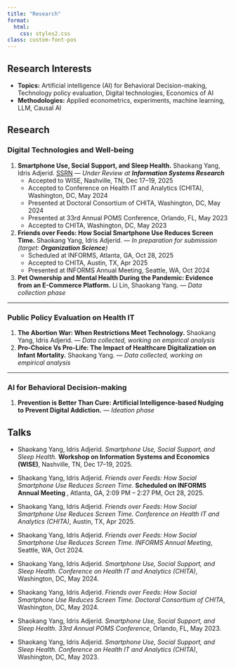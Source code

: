 ```yaml
---
title: "Research"
format:
  html:
    css: styles2.css
class: custom-font-pos
---
```


## Research Interests

-   **Topics:** Artificial intelligence (AI) for Behavioral Decision-making,  Technology policy evaluation, Digital technologies, Economics of AI 
-   **Methodologies:** Applied econometrics, experiments, machine learning, LLM, Causal AI

## Research

### Digital Technologies and Well-being

1. **Smartphone Use, Social Support, and Sleep Health.** Shaokang Yang, Idris Adjerid. [SSRN](http://dx.doi.org/10.2139/ssrn.5368531) — *Under Review at **Information Systems Research***  
   - Accepted to WISE, Nashville, TN, Dec 17–19, 2025  
   - Accepted to Conference on Health IT and Analytics (CHITA), Washington, DC, May 2024  
   - Presented at Doctoral Consortium of CHITA, Washington, DC, May 2024  
   - Presented at 33rd Annual POMS Conference, Orlando, FL, May 2023  
   - Accepted to CHITA, Washington, DC, May 2023  

2. **Friends over Feeds: How Social Smartphone Use Reduces Screen Time.** Shaokang Yang, Idris Adjerid. — *In preparation for submission (target: **Organization Science**)*  
   - Scheduled at INFORMS, Atlanta, GA, Oct 28, 2025  
   - Accepted to CHITA, Austin, TX, Apr 2025  
   - Presented at INFORMS Annual Meeting, Seattle, WA, Oct 2024  

3. **Pet Ownership and Mental Health During the Pandemic: Evidence from an E-Commerce Platform.** Li Lin, Shaokang Yang. — *Data collection phase*  

---

### Public Policy Evaluation on Health IT

1. **The Abortion War: When Restrictions Meet Technology.** Shaokang Yang, Idris Adjerid. — *Data collected, working on empirical analysis*  
2. **Pro-Choice Vs Pro-Life: The Impact of Healthcare Digitalization on Infant Mortality.** Shaokang Yang. — *Data collected, working on empirical analysis*  

---

### AI for Behavioral Decision-making

1. **Prevention is Better Than Cure: Artificial Intelligence-based Nudging to Prevent Digital Addiction.** — *Ideation phase*  


## Talks

-   Shaokang Yang, Idris Adjerid. *Smartphone Use, Social Support, and Sleep Health.* **Workshop on Information Systems and Economics (WISE)**, Nashville, TN, Dec 17--19, 2025.

-   Shaokang Yang, Idris Adjerid. *Friends over Feeds: How Social Smartphone Use Reduces Screen Time.* **Scheduled on INFORMS Annual Meeting **, Atlanta, GA, 2:09 PM – 2:27 PM, Oct 28, 2025.

-   Shaokang Yang, Idris Adjerid. *Friends over Feeds: How Social Smartphone Use Reduces Screen Time.* *Conference on Health IT and Analytics (CHITA)*, Austin, TX, Apr 2025.

-   Shaokang Yang, Idris Adjerid. *Friends over Feeds: How Social Smartphone Use Reduces Screen Time.* *INFORMS Annual Meeting*, Seattle, WA, Oct 2024.

-   Shaokang Yang, Idris Adjerid. *Smartphone Use, Social Support, and Sleep Health.* *Conference on Health IT and Analytics (CHITA)*, Washington, DC, May 2024.

-   Shaokang Yang, Idris Adjerid. *Friends over Feeds: How Social Smartphone Use Reduces Screen Time.* *Doctoral Consortium of CHITA*, Washington, DC, May 2024.

-   Shaokang Yang, Idris Adjerid. *Smartphone Use, Social Support, and Sleep Health.* *33rd Annual POMS Conference*, Orlando, FL, May 2023.

-   Shaokang Yang, Idris Adjerid. *Smartphone Use, Social Support, and Sleep Health.* *Conference on Health IT and Analytics (CHITA)*, Washington, DC, May 2023.
